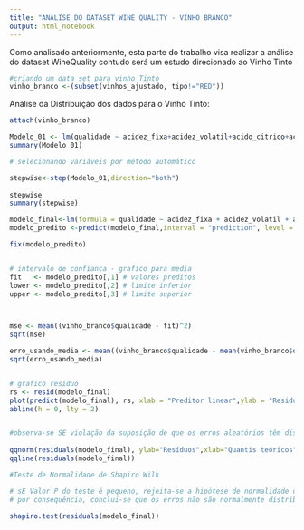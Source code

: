 ```yaml
---
title: "ANALISE DO DATASET WINE QUALITY - VINHO BRANCO"
output: html_notebook
---
```



Como analisado anteriormente, esta parte do trabalho visa realizar a análise do dataset WineQuality contudo será um estudo direcionado ao Vinho Tinto

```r

#criando um data set para vinho Tinto
vinho_branco <-(subset(vinhos_ajustado, tipo!="RED"))

```


Análise da Distribuição dos dados para o Vinho Tinto:

```r

  

attach(vinho_branco)

Modelo_01 <- lm(qualidade ~ acidez_fixa+acidez_volatil+acido_citrico+acucar_residual+cloretos+densidade+fsd+grau_alcolico+PH+sulfatos+tsd)
summary(Modelo_01)

# selecionando variáveis por método automático

stepwise<-step(Modelo_01,direction="both")
 
stepwise
summary(stepwise)

modelo_final<-lm(formula = qualidade ~ acidez_fixa + acidez_volatil + acucar_residual +     densidade + fsd + grau_alcolico + PH + sulfatos)
modelo_predito <-predict(modelo_final,interval = "prediction", level = 0.95) 

fix(modelo_predito)


# intervalo de confianca - grafico para media
fit   <- modelo_predito[,1] # valores preditos
lower <- modelo_predito[,2] # limite inferior
upper <- modelo_predito[,3] # limite superior



mse <- mean((vinho_branco$qualidade - fit)^2)
sqrt(mse)

erro_usando_media <- mean((vinho_branco$qualidade - mean(vinho_branco$qualidade))^2)
sqrt(erro_usando_media)


# grafico residuo
rs <- resid(modelo_final)
plot(predict(modelo_final), rs, xlab = "Preditor linear",ylab = "Residuos")
abline(h = 0, lty = 2)


#observa-se SE violação da suposição de que os erros aleatórios têm distribuição Normal
  
qqnorm(residuals(modelo_final), ylab="Resíduos",xlab="Quantis teóricos",main="")
qqline(residuals(modelo_final))

#Teste de Normalidade de Shapiro Wilk

# sE Valor P do teste é pequeno, rejeita-se a hipótese de normalidade dos resíduos e,
# por consequência, conclui-se que os erros não são normalmente distribuídos.

shapiro.test(residuals(modelo_final))

```


